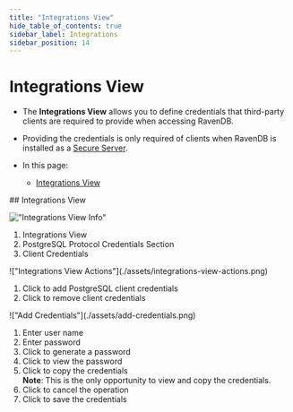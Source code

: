 ```yaml
---
title: "Integrations View"
hide_table_of_contents: true
sidebar_label: Integrations
sidebar_position: 14
---
```




# Integrations View
<Admonition type="note" title="Note">

* The **Integrations View** allows you to define credentials that third-party clients 
  are required to provide when accessing RavenDB.  

* Providing the credentials is only required of clients when RavenDB is installed as a 
  [Secure Server](../../../start/installation/setup-wizard.mdx).  

* In this page:  
  * [Integrations View](../../../studio/database/settings/integrations.mdx#integrations-view)  
</Admonition>
## Integrations View

!["Integrations View Info"](./assets/integrations-view-info.png)

<Admonition type="info" title="Info">

1. Integrations View  
2. PostgreSQL Protocol Credentials Section  
3. Client Credentials 
</Admonition>
!["Integrations View Actions"](./assets/integrations-view-actions.png)

<Admonition type="warning" title="Warning">

1. Click to add PostgreSQL client credentials  
2. Click to remove client credentials  
</Admonition>
!["Add Credentials"](./assets/add-credentials.png)

1. Enter user name  
2. Enter password  
3. Click to generate a password  
4. Click to view the password  
5. Click to copy the credentials  
   **Note**: This is the only opportunity to view and copy the credentials.  
6. Click to cancel the operation  
7. Click to save the credentials  



